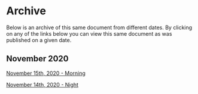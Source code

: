 # Archive

Below is an archive of this same document from different dates. By clicking on any of the links below you can view this same document as was published on a given date. 

## November 2020

[November 15th, 2020 - Morning](https://5fb13daca7ee8500082a9e87--researchpaper.netlify.app/)

[November 14th, 2020 - Night](https://5fb0e95719046d0007714fea--researchpaper.netlify.app/)

<!-- [November 10, 2020 - Morning](https://5fa98c019806070007a1948c--researchpaper.netlify.app/) -->

<!-- ## May 2020 -->
<!-- [May 23, 2020 - Morning](https://5ec910b25ba546000683ef75--researchpaper.netlify.app/) -->

<!-- [May 22, 2020 - Morning](https://5ec7bfda63f2680006dc7adb--researchpaper.netlify.app/) -->

<!-- [May 21, 2020 - Morning](https://5ec66e35e51006000702d6a6--researchpaper.netlify.app/) -->

<!-- [May 20, 2020 - Morning](https://5ec54d80a11b3100064e7032--researchpaper.netlify.app/) -->

<!-- [May 19, 2020 - Morning](https://5ec3ebd67cef13000653e8ec--researchpaper.netlify.app/) -->

<!-- [May 18, 2020 - Morning](https://5ec27a599a31b90007d45f5e--researchpaper.netlify.app/) -->

